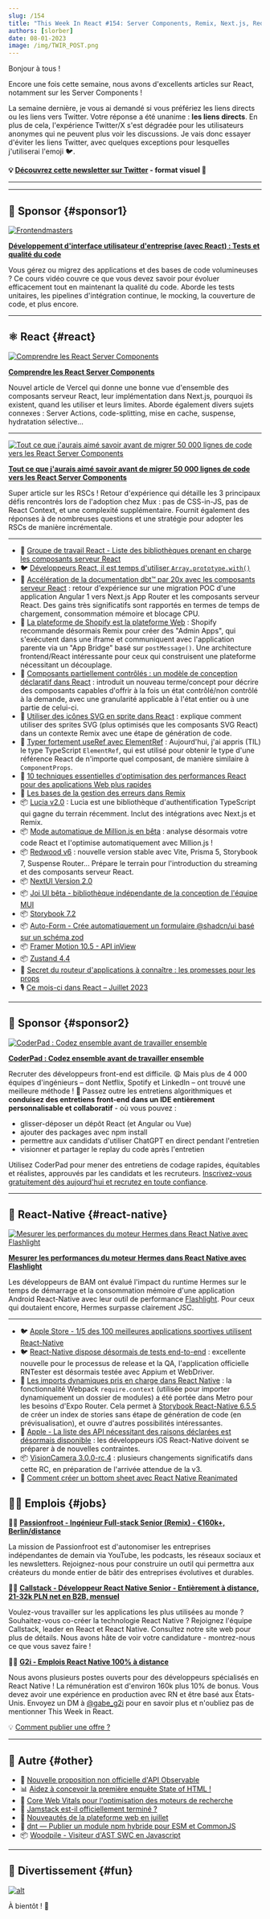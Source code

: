 ```yaml
---
slug: /154
title: "This Week In React #154: Server Components, Remix, Next.js, Redwood, Million, Lucia, ElementRef, Partially Controlled, SVG Sprites, NextUI, Storybook, Hermes, require.context..."
authors: [slorber]
date: 08-01-2023
image: /img/TWIR_POST.png
---
```


Bonjour à tous !

Encore une fois cette semaine, nous avons d'excellents articles sur React, notamment sur les Server Components !

La semaine dernière, je vous ai demandé si vous préfériez les liens directs ou les liens vers Twitter. Votre réponse a été unanime : **les liens directs**. En plus de cela, l'expérience Twitter/X s'est dégradée pour les utilisateurs anonymes qui ne peuvent plus voir les discussions. Je vais donc essayer d'éviter les liens Twitter, avec quelques exceptions pour lesquelles j'utiliserai l'emoji 🐦.

<!-- truncate -->

**💡 [Découvrez cette newsletter sur Twitter](https://slo.im/thread) - format visuel 🎨**

---


<Support />

---

## 💸 Sponsor {#sponsor1}

[![Frontendmasters](/emails/issues/151/frontendmasters.png)](https://frontendmasters.com/courses/enterprise-ui-dev/?utm_source=email&utm_medium=thisweekinreact&utm_content=uidev)

**[Développement d'interface utilisateur d'entreprise (avec React) : Tests et qualité du code](https://frontendmasters.com/courses/enterprise-ui-dev/?utm_source=email&utm_medium=thisweekinreact&utm_content=uidev)**

Vous gérez ou migrez des applications et des bases de code volumineuses ? Ce cours vidéo couvre ce que vous devez savoir pour évoluer efficacement tout en maintenant la qualité du code. Aborde les tests unitaires, les pipelines d'intégration continue, le mocking, la couverture de code, et plus encore.

---

## ⚛️ React {#react}

[![Comprendre les React Server Components](/emails/issues/154/understandingrsc.jpg)](https://vercel.com/blog/understanding-react-server-components)

[**Comprendre les React Server Components**](https://vercel.com/blog/understanding-react-server-components)

Nouvel article de Vercel qui donne une bonne vue d'ensemble des composants serveur React, leur implémentation dans Next.js, pourquoi ils existent, quand les utiliser et leurs limites. Aborde également divers sujets connexes : Server Actions, code-splitting, mise en cache, suspense, hydratation sélective...

---

[![Tout ce que j'aurais aimé savoir avant de migrer 50 000 lignes de code vers les React Server Components](/emails/issues/154/everythingrsc.jpg)](https://www.mux.com/blog/what-are-react-server-components)

[**Tout ce que j'aurais aimé savoir avant de migrer 50 000 lignes de code vers les React Server Components**](https://www.mux.com/blog/what-are-react-server-components)

Super article sur les RSCs ! Retour d'expérience qui détaille les 3 principaux défis rencontrés lors de l'adoption chez Mux : pas de CSS-in-JS, pas de React Context, et une complexité supplémentaire. Fournit également des réponses à de nombreuses questions et une stratégie pour adopter les RSCs de manière incrémentale.

---

- 👀 [Groupe de travail React - Liste des bibliothèques prenant en charge les composants serveur React](https://github.com/reactwg/server-components/discussions/6)
- 🐦 [Développeurs React, il est temps d'utiliser `Array.prototype.with()`](https://twitter.com/sebastienlorber/status/1686059338647957509)
- 📜 [Accélération de la documentation dbt™ par 20x avec les composants serveur React](https://dagster.io/blog/dbt-docs-on-react) : retour d'expérience sur une migration POC d'une application Angular 1 vers Next.js App Router et les composants serveur React. Des gains très significatifs sont rapportés en termes de temps de chargement, consommation mémoire et blocage CPU.
- 📜 [La plateforme de Shopify est la plateforme Web](https://shopify.engineering/shopifys-platform-is-the-web-platform) : Shopify recommande désormais Remix pour créer des "Admin Apps", qui s'exécutent dans une iframe et communiquent avec l'application parente via un "App Bridge" basé sur `postMessage()`. Une architecture frontend/React intéressante pour ceux qui construisent une plateforme nécessitant un découplage.
- 📜 [Composants partiellement contrôlés : un modèle de conception déclaratif dans React](https://www.jameskerr.blog/posts/partially-controlled-react-components/) : introduit un nouveau terme/concept pour décrire des composants capables d'offrir à la fois un état contrôlé/non contrôlé à la demande, avec une granularité applicable à l'état entier ou à une partie de celui-ci.
- 📜 [Utiliser des icônes SVG en sprite dans React](https://www.jacobparis.com/content/svg-icons) : explique comment utiliser des sprites SVG (plus optimisés que les composants SVG React) dans un contexte Remix avec une étape de génération de code.
- 📜 [Typer fortement useRef avec ElementRef](https://www.totaltypescript.com/strongly-type-useref-with-elementref) : Aujourd'hui, j'ai appris (TIL) le type TypeScript `ElementRef`, qui est utilisé pour obtenir le type d'une référence React de n'importe quel composant, de manière similaire à `ComponentProps`.
- 📜 [10 techniques essentielles d'optimisation des performances React pour des applications Web plus rapides](https://techreactlearning.blogspot.com/2023/07/10-essential-react-performance.html)
- 📜 [Les bases de la gestion des erreurs dans Remix](https://otiv.dev/blog/essential-remix-error-handling)
- 📦 [Lucia v2.0](https://lucia-auth.com/blog/lucia-2) : Lucia est une bibliothèque d'authentification TypeScript qui gagne du terrain récemment. Inclut des intégrations avec Next.js et Remix.
- 📦 [Mode automatique de Million.js en bêta](https://million.dev/docs/automatic) : analyse désormais votre code React et l'optimise automatiquement avec Million.js !
- 📦 [Redwood v6](https://github.com/redwoodjs/redwood/releases/tag/v6.0.0) : nouvelle version stable avec Vite, Prisma 5, Storybook 7, Suspense Router... Prépare le terrain pour l'introduction du streaming et des composants serveur React.
- 📦 [NextUI Version 2.0](https://nextui.org/blog/nextui-v2)
- 📦 [Joi UI bêta - bibliothèque indépendante de la conception de l'équipe MUI](https://mui.com/joy-ui/getting-started/)
- 📦 [Storybook 7.2](https://storybook.js.org/blog/july-2023-update/)
- 📦 [Auto-Form - Crée automatiquement un formulaire @shadcn/ui basé sur un schéma zod](https://github.com/vantezzen/auto-form)
- 📦 [Framer Motion 10.5 - API inView](https://www.framer.com/motion/in-view/)
- 📦 [Zustand 4.4](https://github.com/pmndrs/zustand/releases/tag/v4.4.0)
- 🎥 [Secret du routeur d'applications à connaître : les promesses pour les props](https://www.youtube.com/watch?v=ViVa5JPGrf4)
- 🎙️ [Ce mois-ci dans React – Juillet 2023](https://podcasters.spotify.com/pod/show/reactiflux/episodes/This-Month-in-React--July-2023-e27ijk5)

<SubscribeFormEmbed placement="middle" />

---

## 💸 Sponsor {#sponsor2}

[![CoderPad : Codez ensemble avant de travailler ensemble](/emails/issues/154/coderpad.png)](https://coderpad.io/?utm_medium=3pmedia&utm_source=ThisWeekInReact&utm_campaign=23-Q3-3PMedia-ThisWeekInReact-ACQ-All-Global-Newsletter)

[**CoderPad : Codez ensemble avant de travailler ensemble**](https://coderpad.io/?utm_medium=3pmedia&utm_source=ThisWeekInReact&utm_campaign=23-Q3-3PMedia-ThisWeekInReact-ACQ-All-Global-Newsletter)

Recruter des développeurs front-end est difficile. 😩 Mais plus de 4 000 équipes d'ingénieurs – dont Netflix, Spotify et LinkedIn – ont trouvé une meilleure méthode ! 🤠 Passez outre les entretiens algorithmiques et **conduisez des entretiens front-end dans un IDE entièrement personnalisable et collaboratif** - où vous pouvez :

- glisser-déposer un dépôt React (et Angular ou Vue)
- ajouter des packages avec npm install
- permettre aux candidats d'utiliser ChatGPT en direct pendant l'entretien
- visionner et partager le replay du code après l'entretien

Utilisez CoderPad pour mener des entretiens de codage rapides, équitables et réalistes, approuvés par les candidats et les recruteurs. [Inscrivez-vous gratuitement dès aujourd'hui et recrutez en toute confiance](https://coderpad.io/?utm_medium=3pmedia&utm_source=ThisWeekInReact&utm_campaign=23-Q3-3PMedia-ThisWeekInReact-ACQ-All-Global-Newsletter).

---

## 📱 React-Native {#react-native}

[![Mesurer les performances du moteur Hermes dans React Native avec Flashlight](/emails/issues/154/hermes.jpg)](https://www.bam.tech/article/measure-hermes-engine-performance-in-react-native-with-flashlight)

[**Mesurer les performances du moteur Hermes dans React Native avec Flashlight**](https://www.bam.tech/article/measure-hermes-engine-performance-in-react-native-with-flashlight)

Les développeurs de BAM ont évalué l'impact du runtime Hermes sur le temps de démarrage et la consommation mémoire d'une application Android React-Native avec leur outil de performance [Flashlight](https://github.com/bamlab/flashlight). Pour ceux qui doutaient encore, Hermes surpasse clairement JSC.

---

- 🐦 [Apple Store - 1/5 des 100 meilleures applications sportives utilisent React-Native](https://twitter.com/Baconbrix/status/1684579413688750082)
- 🐦 [React-Native dispose désormais de tests end-to-end](https://twitter.com/SzymonRybczak/status/1684870142839160832) : excellente nouvelle pour le processus de release et la QA, l'application officielle RNTester est désormais testée avec Appium et WebDriver.
- 📜 [Les imports dynamiques pris en charge dans React Native](https://dev.to/dannyhw/dynamic-imports-supported-in-react-native-273j) : la fonctionnalité Webpack `require.context` (utilisée pour importer dynamiquement un dossier de modules) a été portée dans Metro pour les besoins d'Expo Router. Cela permet à [Storybook React-Native 6.5.5](https://github.com/storybookjs/react-native/releases/tag/v6.5.5) de créer un index de stories sans étape de génération de code (en prévisualisation), et ouvre d'autres possibilités intéressantes.
- 📜 [Apple - La liste des API nécessitant des raisons déclarées est désormais disponible](https://developer.apple.com/news/?id=z6fu1dcu) : les développeurs iOS React-Native doivent se préparer à de nouvelles contraintes.
- 📦 [VisionCamera 3.0.0-rc.4](https://github.com/mrousavy/react-native-vision-camera/releases/tag/v3.0.0-rc.4) : plusieurs changements significatifs dans cette RC, en préparation de l'arrivée attendue de la v3.
- 🎥 [Comment créer un bottom sheet avec React Native Reanimated](https://www.youtube.com/watch?v=lYYiuXcTnnE)

## 🧑‍💻 Emplois {#jobs}

🧑‍💼 [**Passionfroot - Ingénieur Full-stack Senior (Remix) - €160k+, Berlin/distance**](https://passionfroot.recruitee.com/o/senior-fullstack-engineer)

La mission de Passionfroot est d'autonomiser les entreprises indépendantes de demain via YouTube, les podcasts, les réseaux sociaux et les newsletters. Rejoignez-nous pour construire un outil qui permettra aux créateurs du monde entier de bâtir des entreprises évolutives et durables.

🧑‍💼 [**Callstack - Développeur React Native Senior - Entièrement à distance, 21-32k PLN net en B2B, mensuel**](https://www.callstack.com/senior-react-native-developer)

Voulez-vous travailler sur les applications les plus utilisées au monde ? Souhaitez-vous co-créer la technologie React Native ? Rejoignez l'équipe Callstack, leader en React et React Native. Consultez notre site web pour plus de détails. Nous avons hâte de voir votre candidature - montrez-nous ce que vous savez faire !

🧑‍💼 [**G2i - Emplois React Native 100% à distance**](https://twitter.com/gabe_g2i/status/1563204813881425926?s=20&t=ArRLC77BpRwXXCdx8fnUqw)

Nous avons plusieurs postes ouverts pour des développeurs spécialisés en React Native ! La rémunération est d'environ 160k plus 10% de bonus. Vous devez avoir une expérience en production avec RN et être basé aux États-Unis. Envoyez un DM à [@gabe_g2i](https://twitter.com/gabe_g2i) pour en savoir plus et n'oubliez pas de mentionner This Week in React.

💡 [Comment publier une offre ?](https://thisweekinreact.com/sponsor)

---

## 🔀 Autre {#other}

- 👀 [Nouvelle proposition non officielle d'API Observable](https://github.com/domfarolino/observable)
- 📊 [Aidez à concevoir la première enquête State of HTML !](https://lea.verou.me/blog/2023/design-state-of-html/)
- 📜 [Core Web Vitals pour l'optimisation des moteurs de recherche](https://csswizardry.com/2023/07/core-web-vitals-for-search-engine-optimisation/)
- 📜 [Jamstack est-il officiellement terminé ?](https://remotesynthesis.com/blog/goodbye-jamstack/)
- 📜 [Nouveautés de la plateforme web en juillet](https://web.dev/web-platform-07-2023/)
- 📜 [dnt — Publier un module npm hybride pour ESM et CommonJS](https://deno.com/blog/publish-esm-cjs-module-dnt)
- 📦 [Woodpile - Visiteur d'AST SWC en Javascript](https://github.com/kwonoj/woodpile)

---

## 🤭 Divertissement {#fun}

[![alt](/emails/issues/154/meme.jpg)](https://twitter.com/fireship_dev/status/1684324664699674625)

À bientôt ! 👋